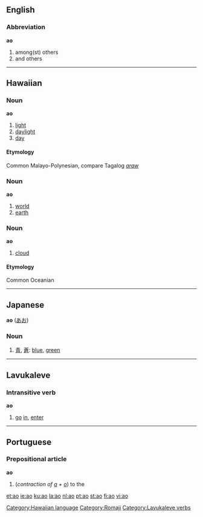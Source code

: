 {{see|áo}}
==English==

===Abbreviation===
'''ao'''

# among(st) others
# and others

----

==Hawaiian==

===Noun===
'''ao'''

# [[light]]
# [[daylight]]
# [[day]]

====Etymology====
Common Malayo-Polynesian, compare Tagalog ''[[araw]]''

===Noun===
'''ao'''

# [[world]]
# [[earth]]

===Noun===
'''ao'''

# [[cloud]]

====Etymology====
Common Oceanian

[[Category:Hawaiian language]]

----

==Japanese==
'''ao''' ([[あお]])
===Noun===
# [[青]], [[蒼]]: [[blue]], [[green]]

[[Category:Romaji]]
----

==Lavukaleve==
===Intransitive verb===
'''ao'''

# [[go]] [[in]], [[enter]]
[[Category:Lavukaleve verbs]]
----

==Portuguese==
===Prepositional article===
'''ao'''

#(''contraction of [[a#Portuguese|a]] + [[o#Portuguese|o]]'') to the

[[et:ao]]
[[ie:ao]]
[[ku:ao]]
[[la:ao]]
[[nl:ao]]
[[pt:ao]]
[[st:ao]]
[[fi:ao]]
[[vi:ao]]